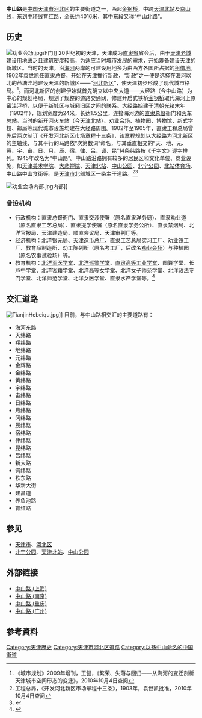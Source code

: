 {{Infobox China Road
|路牌类型=Tianjin
|中文道路名称=中山路
|道路名称拼音=ZHONG SHAN LU
|图片= 文件:Zhongshanparc tientsin chent 2008 03.JPG
|图片说明=中山路原天津劝业会场大门
|道路属性=普通道路
|道路总长度=4.016
|所在地区=[[河北区|河北区]]
|起点=[[金钢桥|金钢桥]]
|终点=育红路
|道路命名日期=1945年
|道路旧名=大经路
|道路动工日期=1902年
|收费=
}}

'''中山路'''是[[中国|中国]][[天津市|天津市]][[河北区|河北区]]的主要街道之一，西起[[金钢桥|金钢桥]]，中跨[[天津北站|天津北站]]及[[京山线|京山线]]，东到[[中环线_(天津)|中环线]]育红路，全长约4016米，其中东段又称“中山北路”。

== 历史 ==
[[File:劝业会场.jpg|thumb]]正门]]
20世纪初的天津，天津成为[[直隶省|直隶省]]省会后，由于[[天津老城|天津老城]]建设用地匮乏且建筑密度较高，为适应当时城市发展的需求，开始筹备建设天津的新城区。当时的天津，沿[[海河|海河]]两岸的可建设用地多为由西方各国所占据的[[天津租界|租借地]]。1902年袁世凯任直隶总督，开始在天津推行新政，“新政”之一便是选择在海河以北的芦塘洼地建设天津的新城区——“[[河北新区|河北新区]]”，使天津初步形成了现代城市格局。<ref>《城市规划》2009年增刊，王健，《繁荣、失落与回归——从海河的变迁剖析天津城市空间形态的变迁》，2010年10月4日查阅</ref>。而河北新区的创建伊始就首先确立以中央大道——大经路（今中山路）为中心的规划格局，规划了规整的道路交通网，修建开启式铁桥[[金钢桥|金钢桥]]取代海河上原窑洼浮桥，以便于新城区与城厢旧区之间的联系。大经路始建于[[清朝|清朝]][[光绪|光绪]]末年（1902年），规划宽度为24米，长达1.5公里，连接海河边的[[直隶总督|直隶总督]]衙门和[[天津北站|火车总站]]。当时的新开河火车站（今[[天津北站|天津北站]]）、[[劝业会场|劝业会场]]、植物园、博物馆、新式学校、邮局等现代城市设施均建在大经路周围。1902年至1905年，直隶工程总局曾先后两次制订《开发河北新区市场章程十三条》，该章程规划以大经路为[[河北新区|河北新区]]的主轴线，与其平行的马路依“次第数词”命名，与其垂直相交的“天、地、元、黄、宇、宙、日、月、辰、宿、律、吕、调、昆”14条纬路按《[[千字文|千字文]]》逐字排列。1945年改名为“中山路”。中山路沿路拥有较多的居民区和文化单位、商业设施，如[[天津美术学院|天津美术学院]]、[[大悲禅院|大悲禅院]]、[[天津北站|天津北站]]、[[中山公园|中山公园]]、[[北宁公园|北宁公园]]、[[北站体育场|北站体育场]]、中山路中山食街等。是[[天津市|天津市]]北部城区一条主干道路。<ref>工程总局，《开发河北新区市场章程十三条》，1903年，袁世凯批准，2010年10月4日查阅</ref><ref>{{Cite web |url=http://www.tjhbq.gov.cn/ReadNews.asp?NewsID=11585 |title=大经路——天津近代先进文化的起跑线 |accessdate=2011-08-11 |archive-date=2012-08-05 |archive-url=https://archive.is/20120805212854/http://www.tjhbq.gov.cn/ReadNews.asp?NewsID=11585 |dead-url=no }}</ref>

[[File:劝业会场内部.jpg|thumb]]内部]]
=== 曾设机构 ===
*行政机构：直隶总督衙门、直隶交涉使署（原名直隶洋务局）、直隶劝业道（原名直隶工艺总局）、直隶提学使署（原名直隶学务公所）、直隶禁烟局、北洋官报局、天津建造局、顺直咨议局、天津审判厅等。
*经济机构：北洋银元局、[[户部造币总厂|天津造币总厂]]、直隶工艺总局实习工厂、劝业铁工厂、教育品制造所、劝工陈列所（原名考工厂，后改名[[劝业会场|劝业会场]]）与种植园（原名农事试验场）等。
*教育机构：[[北洋军医学堂|北洋军医学堂]]、[[北洋巡警学堂|北洋巡警学堂]]、[[直隶高等工业学堂|直隶高等工业学堂]]、图算学堂、长芦中学堂、北洋客籍学堂、北洋高等女学堂、北洋女子师范学堂、北洋政法专门学堂、北洋师范学堂、北洋女医学堂、直隶水产学堂等。<ref>{{Cite web |url=http://www.tjhbq.gov.cn/ReadNews.asp?NewsID=11586 |title=一条大街标志一个时代 |accessdate=2011-08-11 |archive-date=2012-08-05 |archive-url=https://archive.is/20120805202312/http://www.tjhbq.gov.cn/ReadNews.asp?NewsID=11586 |dead-url=no }}</ref>

== 交汇道路 ==
[[File:TianjinHebeiqu.jpg|right]]]]
目前，与中山路相交汇的主要道路有：
*海河东路
*天纬路
*翔纬路
*地纬路
*元纬路
*金辉路
*金纬路
*黄纬路
*宇纬路
*宙纬路
*日纬路
*月纬路
*冈纬路
*辰纬路
*宿纬路
*律纬路
*昆纬路
*吕纬路
*新大路
*调纬路
*铁东路
*华新大街
*建昌道
*养鱼池路
*育红路

== 参见 ==
*[[天津市|天津市]]、[[河北区|河北区]]
*[[北宁公园|北宁公园]]、[[天津北站|天津北站]]、[[天津中山公园|中山公园]]

== 外部链接 ==
*[[中山路_(上海)|中山路 (上海)]]
*[[中山路_(南京)|中山路 (南京)]]
*[[中山路_(重庆)|中山路 (重庆)]]
*[[中山路_(广州)|中山路 (广州)]]

== 参考資料 ==
<div class="references-small">
<references />
</div>

[[Category:天津歷史|Category:天津歷史]]
[[Category:天津市河北区道路|Category:天津市河北区道路]]
[[Category:以孫中山命名的中国街道|Category:以孫中山命名的中国街道]]